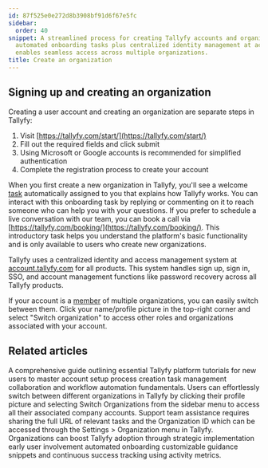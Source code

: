 ```yaml
---
id: 87f525e0e272d8b3908bf91d6f67e5fc
sidebar:
  order: 40
snippet: A streamlined process for creating Tallyfy accounts and organizations with
  automated onboarding tasks plus centralized identity management at account.tallyfy.com
  enables seamless access across multiple organizations.
title: Create an organization
---
```


## Signing up and creating an organization

Creating a user account and creating an organization are separate steps in Tallyfy:

1. Visit [https://tallyfy.com/start/](https://tallyfy.com/start/)
2. Fill out the required fields and click submit
3. Using Microsoft or Google accounts is recommended for simplified authentication
4. Complete the registration process to create your account

When you first create a new organization in Tallyfy, you'll see a welcome [task](/products/pro/tracking-and-tasks/tasks/) automatically assigned to you that explains how Tallyfy works. You can interact with this onboarding task by replying or commenting on it to reach someone who can help you with your questions. If you prefer to schedule a live conversation with our team, you can book a call via [https://tallyfy.com/booking/](https://tallyfy.com/booking/). This introductory task helps you understand the platform's basic functionality and is only available to users who create new organizations.

Tallyfy uses a centralized identity and access management system at [account.tallyfy.com](https://account.tallyfy.com) for all products. This system handles sign up, sign in, SSO, and account management functions like password recovery across all Tallyfy products.

If your account is a [member](/products/pro/documenting/members/) of multiple organizations, you can easily switch between them. Click your name/profile picture in the top-right corner and select "Switch organization" to access other roles and organizations associated with your account.


## Related articles
<CardGrid>
<LinkTitleCard header="<b>Pro > Getting started</b>" href="/products/pro/tutorials/" > A comprehensive guide outlining essential Tallyfy platform tutorials for new users to master account setup process creation task management collaboration and workflow automation fundamentals. </LinkTitleCard>
<LinkTitleCard header="<b>Personal Settings > Switch Between Organizations</b>" href="/products/pro/settings/personal-settings/how-can-i-switch-between-organizations-in-tallyfy/" > Users can effortlessly switch between different organizations in Tallyfy by clicking their profile picture and selecting Switch Organizations from the sidebar menu to access all their associated company accounts. </LinkTitleCard>
<LinkTitleCard header="<b>Support > Provide necessary info to Tallyfy's support team</b>" href="/products/pro/miscellaneous/support/how-to-provide-necessary-info-to-tallyfy-support/" > Support team assistance requires sharing the full URL of relevant tasks and the Organization ID which can be accessed through the Settings > Organization menu in Tallyfy. </LinkTitleCard>
<LinkTitleCard header="<b>Miscellaneous > Support</b>" href="/products/pro/miscellaneous/support/" > Organizations can boost Tallyfy adoption through strategic implementation early user involvement automated onboarding customizable guidance snippets and continuous success tracking using activity metrics. </LinkTitleCard>
</CardGrid>